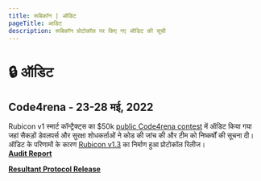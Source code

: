 ```yaml
---
title: रूबिकॉन | ऑडिट
pageTitle: आडिट
description: रूबिकॉन प्रोटोकॉल पर किए गए ऑडिट की सूची
---
```


# 🔒 ऑडिट

## Code4rena - 23-28 मई, 2022

Rubicon v1 स्मार्ट कॉन्ट्रैक्ट्स का $50k [public Code4rena contest](https://code4rena.com/contests/2022-05-rubicon-contest) में ऑडिट किया गया जहां सैकड़ों डेवलपर्स और सुरक्षा शोधकर्ताओं ने कोड की जांच की और टीम को निष्कर्षों की सूचना दी। ऑडिट के परिणामों के कारण [Rubicon v1.3](https://github.com/RubiconDeFi/rubicon-protocol-v1/releases/tag/v1.3.0) का निर्माण हुआ प्रोटोकॉल रिलीज।
\
[**Audit Report**](https://code4rena.com/reports/2022-05-rubicon/)

[**Resultant Protocol Release**](https://github.com/RubiconDeFi/rubicon-protocol-v1/releases/tag/v1.3.0)